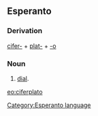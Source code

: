 ==Esperanto==
===Derivation===
[[cifero|cifer-]] + [[plato|plat-]] + [[-o]]
===Noun===
# [[dial]].

[[eo:ciferplato]]
[[Category:Esperanto language]]
{{Universala Vortaro}}